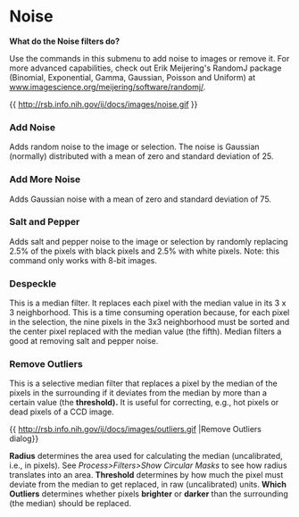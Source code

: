 = Noise =

'''What do the Noise filters do?'''

Use the commands in this submenu to add noise to images or remove it. For more advanced capabilities, check out Erik Meijering's RandomJ package (Binomial, Exponential, Gamma, Gaussian, Poisson and Uniform) at [[http://www.imagescience.org/meijering/software/randomj/| www.imagescience.org/meijering/software/randomj/]].

{{ http://rsb.info.nih.gov/ij/docs/images/noise.gif }}  

=== Add Noise ===

Adds random noise to the image or selection. The noise is Gaussian (normally) distributed with a mean of zero and standard deviation of 25.

=== Add More Noise ===

Adds Gaussian noise with a mean of zero and standard deviation of 75.

=== Salt and Pepper ===

Adds salt and pepper noise to the image or selection by randomly replacing 2.5% of the pixels with black pixels and 2.5% with white pixels. Note: this command only works with 8-bit images.

=== Despeckle ===

This is a median filter. It replaces each pixel with the median value in its 3 x 3 neighborhood. This is a time consuming operation because, for each pixel in the selection, the nine pixels in the 3x3 neighborhood must be sorted and the center pixel replaced with the median value (the fifth). Median filters a good at removing salt and pepper noise.

=== Remove Outliers ===

This is a selective median filter that replaces a pixel by the median of the pixels in the surrounding if it deviates from the median by more than a certain value (the '''threshold).''' It is useful for correcting, e.g., hot pixels or dead pixels of a CCD image.

{{  http://rsb.info.nih.gov/ij/docs/images/outliers.gif  |Remove Outliers dialog}}

'''Radius''' determines the area used for calculating the median (uncalibrated, i.e., in pixels). See ''Process>Filters>Show Circular Masks'' to see how radius translates into an area. '''Threshold''' determines by how much the pixel must deviate from the median to get replaced, in raw (uncalibrated) units. '''Which Outliers''' determines whether pixels '''brighter''' or '''darker''' than the surrounding (the median) should be replaced.

